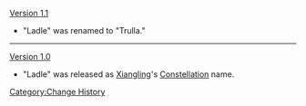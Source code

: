 [[Version 1.1]]
* "Ladle" was renamed to "Trulla."
----
[[Version 1.0]]
* "Ladle" was released as [[Xiangling]]'s [[Constellation]] name.
<noinclude>[[Category:Change History]]</noinclude>